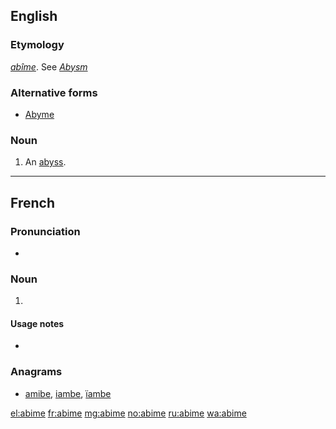 ==English==

===Etymology===
{{etyl|fr|en}} ''[[abîme]]''. See ''[[Abysm]]''

===Alternative forms===
* [[Abyme]]

===Noun===
{{en-noun}}

# {{obsolete}} An [[abyss]].

----

==French==

===Pronunciation===
* {{audio|Fr-abime-fr FR-Paris.ogg|Audio (Paris)}}

===Noun===
{{fr-noun|m}}

# {{alternative form of|abîme|lang=fr}}

====Usage notes====
* {{fr-note reformed spelling}}

===Anagrams===
* [[amibe#French|amibe]], [[iambe#French|iambe]], [[ïambe#French|ïambe]]

[[el:abime]]
[[fr:abime]]
[[mg:abime]]
[[no:abime]]
[[ru:abime]]
[[wa:abime]]